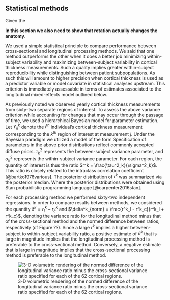 
## Statistical methods

Given the

__In this section we also need to show that rotation actually changes
the anatomy__.

We used a simple statistical principle to compare performance between
cross-sectional and longitudinal processing methods.  We said that one
method outperforms the other when it does a better job minimizing
within-subject variability and maximizing between-subject variability in
cortical thickness measurements.  Such a quality implies greater
within-subject reproducibility while distinguishing between patient
subpopulations. As such this will amount to higher precision when
cortical thickness is used as a predictor variable or model covariate in
statistical analyses upstream. This criterion is immediately assessable
in terms of estimates associated to the longitudinal
mixed-effects model outlined below.

As previously noted we observed yearly cortical thickness measurements
from sixty-two separate regions of interest.  To assess the above
variance criterion while accounting for changes that may occur through
the passage of time, we used a hierarchical Bayesian model for parameter
estimation.  Let $Y^k_{ij}$ denote the $i^{th}$ individual's cortical
thickness measurement corresponding to the $k^{th}$ region of interest
at measurement $j$.  Under the Bayesian paradigm we utilized a model of
the form \begin{gather} Y^k_{ij} \sim N(\alpha^k_i + \beta^k t,
\sigma_k^2) \\ \nonumber \alpha^k_i \sim N(\alpha^k_0, \tau^2_k) \qquad
\alpha^k_0, \beta^k \sim N(0,10)  \qquad \sigma_k^2,  \tau_k^2 \sim
\mbox{Cauchy}^+ (0, 5) \end{gather} Specification of parameters in the
above prior distributions reflect commonly accepted diffuse priors.
$\tau^2_k$ represents the between-subject variance parameter, and
$\sigma^2_k$ represents the within-subject variance parameter.  For each
region, the quantity of interest is thus the ratio $r^k =
\frac{\tau^2_k}{\sigma^2_k}$.  This ratio is closely related to the
intraclass correlation coefficient [@bartko1976various].  The posterior distribution of
$r^k$ was summarized via the posterior median. Where the posterior
distributions were obtained using Stan probabilistic programming
language [@carpenter2016stan].

For each processing method we performed sixty-two independent
regressions.  In order to compare results between methods, we considered
the quantity $\delta^k = r^k_l - r^k_c$ and $\delta^k_{norm} =
\frac{r^k_l - r^k_c}{r^k_l + r^k_c}$, denoting the variance ratio for
the longitudinal method minus that of the cross-sectional method and the
normed difference between ratios, respectively (cf Figure ??). Since a large $r^k$
implies a higher between-subject to within-subject variability ratio, a
positive estimate of $\delta^k$ that is large in magnitude implies that
the longitudinal processing method is preferable to the cross-sectional
method.  Conversely, a negative estimate that is large in magnitude
implies that the cross-sectional processing method is preferable to the
longitudinal method.


![3-D volumetric rendering of the normed difference of the longitudinal variance ratio minus
the cross-sectional variance ratio specified for each of the 62 cortical regions.](../Figures/medianRatios3D.png)

